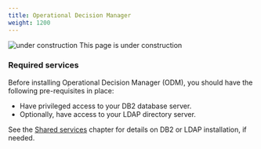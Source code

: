 ```yaml
---
title: Operational Decision Manager
weight: 1200
---
```


![under construction](/assets/automation/images/under-construction-sign.png) This page is under construction

### Required services
Before installing Operational Decision Manager (ODM), you should have the following pre-requisites in place:

- Have privileged access to your DB2 database server. 
- Optionally, have access to your LDAP directory server.

See the [Shared services](/content/automation/shared-services) chapter for details on DB2 or LDAP installation, if needed.
